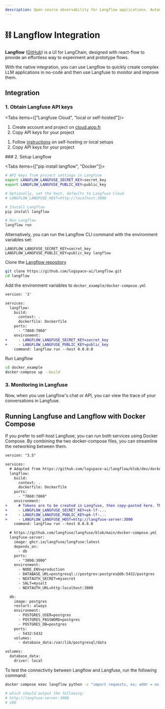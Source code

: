 ```yaml
---
description: Open source observability for Langflow applications. Automatically capture detailed traces and metrics for every request.
---
```


# ⛓️ Langflow Integration

**Langflow** ([GitHub](https://github.com/logspace-ai/langflow)) is a UI for LangChain, designed with react-flow to provide an effortless way to experiment and prototype flows.

With the native integration, you can use Langflow to quickly create complex LLM applications in no-code and then use Langfuse to monitor and improve them.

## Integration

### 1. Obtain Langfuse API keys

<Tabs items={["Langfuse Cloud", "local or self-hosted"]}>
<Tab>

1. Create account and project on
   [cloud.aiop.fr](https://cloud.aiop.fr/auth/sign-up)
2. Copy API keys for your
   project

</Tab>
<Tab>

1. Follow [instructions](/docs/get-started/) on self-hosting or local setups
2. Copy API keys for your
   project

</Tab>
</Tabs>
### 2. Setup Langflow

<Tabs items={["pip install langflow", "Docker"]}>
<Tab>

```sh
# API keys from project settings in Langfuse
export LANGFLOW_LANGFUSE_SECRET_KEY=secret_key
export LANGFLOW_LANGFUSE_PUBLIC_KEY=public_key

# Optionally, set the host, defaults to Langfuse Cloud
# LANGFLOW_LANGFUSE_HOST=http://localhost:3000

# Install Langflow
pip install langflow

# Run Langflow
langflow run
```

Alternatively, you can run the Langflow CLI command with the environment variables set:

```
LANGFLOW_LANGFUSE_SECRET_KEY=secret_key LANGFLOW_LANGFUSE_PUBLIC_KEY=public_key langflow
```

</Tab>
<Tab>

Clone the [Langflow repository](https://github.com/logspace-ai/langflow)

```sh
git clone https://github.com/logspace-ai/langflow.git
cd langflow
```

Add the environment variables to `docker_example/docker-compose.yml`

```diff
version: '3'

services:
  langflow:
    build:
      context: .
      dockerfile: Dockerfile
    ports:
      - "7860:7860"
    environment:
+     - LANGFLOW_LANGFUSE_SECRET_KEY=secret_key
+     - LANGFLOW_LANGFUSE_PUBLIC_KEY=public_key
    command: langflow run --host 0.0.0.0
```

Run Langflow

```sh
cd docker_example
docker-compose up --build
```

</Tab>
</Tabs>

### 3. Monitoring in Langfuse

Now, when you use Langflow's chat or API, you can view the trace of your conversations in Langfuse.

## Running Langfuse and Langflow with Docker Compose

If you prefer to self-host Langfuse, you can run both services using Docker Compose. By combining the two docker-compose files, you can streamline the networking between them.

```diff
version: "3.5"

services:
  # Adapted from https://github.com/logspace-ai/langflow/blob/dev/docker_example/docker-compose.yml
  langflow:
    build:
      context: .
      dockerfile: Dockerfile
    ports:
      - "7860:7860"
    environment:
+     # Tokens are to be created in Langfuse, then copy-pasted here. Then restart docker-compose.
+     - LANGFLOW_LANGFUSE_SECRET_KEY=sk-lf-...
+     - LANGFLOW_LANGFUSE_PUBLIC_KEY=pk-lf-...
+     - LANGFLOW_LANGFUSE_HOST=http://langfuse-server:3000
    command: langflow run --host 0.0.0.0

  # https://github.com/langfuse/langfuse/blob/main/docker-compose.yml
  langfuse-server:
    image: ghcr.io/langfuse/langfuse:latest
    depends_on:
      - db
    ports:
      - "3000:3000"
    environment:
      - NODE_ENV=production
      - DATABASE_URL=postgresql://postgres:postgres@db:5432/postgres
      - NEXTAUTH_SECRET=mysecret
      - SALT=mysalt
      - NEXTAUTH_URL=http:localhost:3000

  db:
    image: postgres
    restart: always
    environment:
      - POSTGRES_USER=postgres
      - POSTGRES_PASSWORD=postgres
      - POSTGRES_DB=postgres
    ports:
      - 5432:5432
    volumes:
      - database_data:/var/lib/postgresql/data

volumes:
  database_data:
    driver: local
```

To test the connectivity between Langflow and Langfuse, run the following command:

```sh
docker compose exec langflow python -c "import requests, os; addr = os.environ.get('LANGFLOW_LANGFUSE_HOST'); print(addr); res = requests.get(addr, timeout=5); print(res.status_code)"

# which should output the following:
# http://langfuse-server:3000
# 200
```
